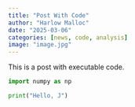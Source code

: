 ```yaml
---
title: "Post With Code"
author: "Harlow Malloc"
date: "2025-03-06"
categories: [news, code, analysis]
image: "image.jpg"
---
```


This is a post with executable code.

```python
import numpy as np

print("Hello, J")

```
